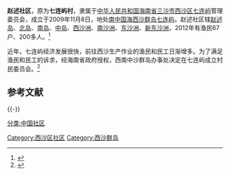 '''赵述社区'''，原为'''七连屿村'''，隶属于[[中华人民共和国|中华人民共和国]][[海南省|海南省]][[三沙市|三沙市]][[西沙区|西沙区]][[七连屿|七连屿]]管理委员会，成立于2009年11月8日，地处[[南海|南中国海]][[西沙群岛|西沙群岛]][[七连屿|七连屿]]。赵述社区辖[[赵述岛|赵述岛]]、[[北岛_(西沙群岛)|北岛]]、[[南岛_(西沙群岛)|南岛]]、[[中岛_(西沙群岛)|中岛]]、[[西沙洲|西沙洲]]、[[南沙洲|南沙洲]]、[[东沙洲|东沙洲]]、[[新东沙洲|新东沙洲]]，2012年有渔民67户、200多人。<ref>{{Cite web|title=最美三沙|url=http://whb.news365.com.cn/tx/201207/t20120718_534224.html|accessdate=2012-07-18|date=2012-07-18|publisher=[[文汇报_(上海)|文汇报]]|archiveurl=https://archive.is/20130628082141/http://whb.news365.com.cn/tx/201207/t20120718_534224.html|archivedate=2013-06-28|dead-url=yes}}</ref>

近年，七连屿经济发展很快，前往西沙生产作业的渔民和民工日渐增多。为了满足渔民和民工的诉求，经海南省政府授权，西南中沙群岛办事处决定在七连屿成立村民委员会。<ref>{{Cite web|title=西沙永兴岛赵述岛分别成立村委会|url=http://hnrb.hinews.cn/html/2009-11/12/content_171864.htm|accessdate=2009-11-12|date=2009-11-12|publisher=[[海南日报|海南日报]]|archive-date=2016-03-04|archive-url=https://web.archive.org/web/20160304053227/http://hnrb.hinews.cn/html/2009-11/12/content_171864.htm|dead-url=no}}</ref>

== 参考文献 ==
{{Reflist|2}}

{{-}}
{{三沙市行政區劃}}

[[Category:西沙区社区|Category:西沙区社区]]
[[Category:西沙群岛|Category:西沙群岛]]
[[分类:中国社区|分类:中国社区]]